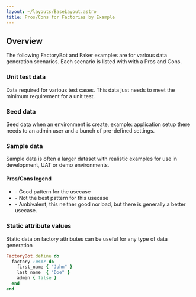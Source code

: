```yaml
---
layout: ~/layouts/BaseLayout.astro
title: Pros/Cons for Factories by Example
---
```



## Overview

The following FactoryBot and Faker examples are for various data generation scenarios. Each scenario is listed with with a Pros and Cons.

### Unit test data

Data required for various test cases. This data just needs to meet the minimum requirement for a unit test.

### Seed data

Seed data when an environment is create, example: application setup there needs to an admin user and a bunch of pre-defined settings.

### Sample data

Sample data is often a larger dataset with realistic examples for use in development, UAT or demo environments.

#### Pros/Cons legend

- <Useful /> - Good pattern for the usecase
- <Useful answer="no" /> - Not the best pattern for this usecase
- <Useful answer="maybe" /> - Ambivalent, this neither good nor bad, but there is generally a better usecase.

### Static attribute values

Static data on factory attributes can be useful for any type of data generation

```ruby
FactoryBot.define do
  factory :user do
    first_name { "John" }
    last_name  { "Doe" }
    admin { false }
  end
end
```

<Benefits>
  <Benefit label='Static data on factory attributes	' a='yes' b='yes' c='maybe' />
</Benefits>